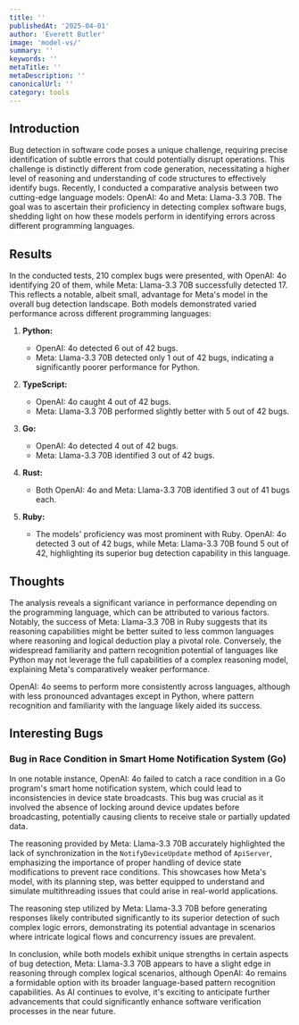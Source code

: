 ```yaml
---
title: ''
publishedAt: '2025-04-01'
author: 'Everett Butler'
image: 'model-vs/'
summary: ''
keywords: ''
metaTitle: ''
metaDescription: ''
canonicalUrl: ''
category: tools
---
```



## Introduction

Bug detection in software code poses a unique challenge, requiring precise identification of subtle errors that could potentially disrupt operations. This challenge is distinctly different from code generation, necessitating a higher level of reasoning and understanding of code structures to effectively identify bugs. Recently, I conducted a comparative analysis between two cutting-edge language models: OpenAI: 4o and Meta: Llama-3.3 70B. The goal was to ascertain their proficiency in detecting complex software bugs, shedding light on how these models perform in identifying errors across different programming languages.

## Results

In the conducted tests, 210 complex bugs were presented, with OpenAI: 4o identifying 20 of them, while Meta: Llama-3.3 70B successfully detected 17. This reflects a notable, albeit small, advantage for Meta's model in the overall bug detection landscape. Both models demonstrated varied performance across different programming languages:

1. **Python:**
   - OpenAI: 4o detected 6 out of 42 bugs.
   - Meta: Llama-3.3 70B detected only 1 out of 42 bugs, indicating a significantly poorer performance for Python.

2. **TypeScript:**
   - OpenAI: 4o caught 4 out of 42 bugs.
   - Meta: Llama-3.3 70B performed slightly better with 5 out of 42 bugs.

3. **Go:**
   - OpenAI: 4o detected 4 out of 42 bugs.
   - Meta: Llama-3.3 70B identified 3 out of 42 bugs.

4. **Rust:**
   - Both OpenAI: 4o and Meta: Llama-3.3 70B identified 3 out of 41 bugs each.

5. **Ruby:**
   - The models' proficiency was most prominent with Ruby. OpenAI: 4o detected 3 out of 42 bugs, while Meta: Llama-3.3 70B found 5 out of 42, highlighting its superior bug detection capability in this language.

## Thoughts

The analysis reveals a significant variance in performance depending on the programming language, which can be attributed to various factors. Notably, the success of Meta: Llama-3.3 70B in Ruby suggests that its reasoning capabilities might be better suited to less common languages where reasoning and logical deduction play a pivotal role. Conversely, the widespread familiarity and pattern recognition potential of languages like Python may not leverage the full capabilities of a complex reasoning model, explaining Meta's comparatively weaker performance.

OpenAI: 4o seems to perform more consistently across languages, although with less pronounced advantages except in Python, where pattern recognition and familiarity with the language likely aided its success.

## Interesting Bugs

### **Bug in Race Condition in Smart Home Notification System (Go)**

In one notable instance, OpenAI: 4o failed to catch a race condition in a Go program's smart home notification system, which could lead to inconsistencies in device state broadcasts. This bug was crucial as it involved the absence of locking around device updates before broadcasting, potentially causing clients to receive stale or partially updated data. 

The reasoning provided by Meta: Llama-3.3 70B accurately highlighted the lack of synchronization in the `NotifyDeviceUpdate` method of `ApiServer`, emphasizing the importance of proper handling of device state modifications to prevent race conditions. This showcases how Meta's model, with its planning step, was better equipped to understand and simulate multithreading issues that could arise in real-world applications.

The reasoning step utilized by Meta: Llama-3.3 70B before generating responses likely contributed significantly to its superior detection of such complex logic errors, demonstrating its potential advantage in scenarios where intricate logical flows and concurrency issues are prevalent.

In conclusion, while both models exhibit unique strengths in certain aspects of bug detection, Meta: Llama-3.3 70B appears to have a slight edge in reasoning through complex logical scenarios, although OpenAI: 4o remains a formidable option with its broader language-based pattern recognition capabilities. As AI continues to evolve, it's exciting to anticipate further advancements that could significantly enhance software verification processes in the near future.